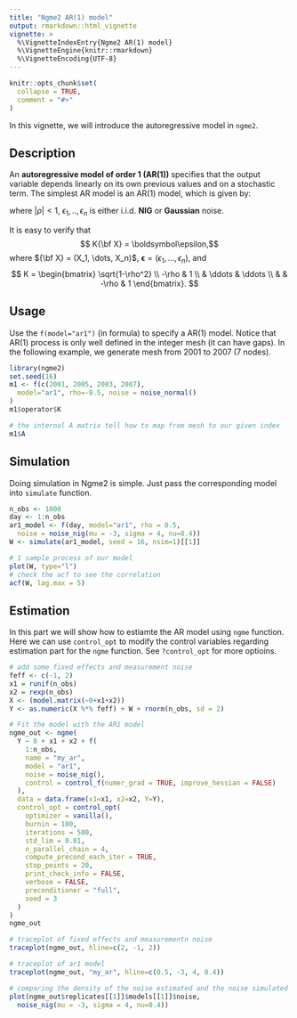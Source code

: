 ```yaml
---
title: "Ngme2 AR(1) model"
output: rmarkdown::html_vignette
vignette: >
  %\VignetteIndexEntry{Ngme2 AR(1) model}
  %\VignetteEngine{knitr::rmarkdown}
  %\VignetteEncoding{UTF-8}
---
```


```r
knitr::opts_chunk$set(
  collapse = TRUE,
  comment = "#>"
)
```

In this vignette, we will introduce the autoregressive model in `ngme2`.

## Description

An **autoregressive model of order 1 (AR(1))** specifies that the output variable depends linearly on its own previous values and on a stochastic term.
The simplest AR model is an AR(1) model, which is given by:

\begin{align}
X_1 &= \frac{1}{\sqrt{1-\rho^2}} \epsilon_1, \\
X_i &= \rho X_{i-1} + \epsilon_i, \; i = 2, \dots , n,
\end{align}
where $|\rho| < 1$, $\epsilon_1, ..,\epsilon_n$ is either i.i.d. **NIG** or **Gaussian** noise.

It is easy to verify that
$$ K{\bf X} = \boldsymbol\epsilon,$$
where
${\bf X} = (X_1, \dots, X_n)$,  ${\boldsymbol \epsilon} = (\epsilon_1, \dots, \epsilon_n)$, and
$$
K =
  \begin{bmatrix}
    \sqrt{1-\rho^2} \\
    -\rho &  1 \\
    & \ddots & \ddots \\
    & & -\rho &  1
  \end{bmatrix}.
$$

## Usage

Use the `f(model="ar1")` (in formula) to specify a AR(1) model.
Notice that AR(1) process is only well defined in the integer mesh (it can have gaps). In the following example, we generate mesh from 2001 to 2007 (7 nodes).

```r
library(ngme2)
set.seed(16)
m1 <- f(c(2001, 2005, 2003, 2007),
  model="ar1", rho=-0.5, noise = noise_normal()
)
m1$operator$K

# the internal A matrix tell how to map from mesh to our given index
m1$A
```

## Simulation

Doing simulation in Ngme2 is simple. Just pass the corresponding model into `simulate` function.

```r
n_obs <- 1000
day <- 1:n_obs
ar1_model <- f(day, model="ar1", rho = 0.5,
  noise = noise_nig(mu = -3, sigma = 4, nu=0.4))
W <- simulate(ar1_model, seed = 16, nsim=1)[[1]]

# 1 sample process of our model
plot(W, type="l")
# check the acf to see the correlation
acf(W, lag.max = 5)
```

## Estimation

In this part we will show how to estiamte the AR model using `ngme` function.
Here we can use `control_opt` to modify the control variables regarding estimation part for the `ngme` function.
See `?control_opt` for more optioins.

```r
# add some fixed effects and measurement noise
feff <- c(-1, 2)
x1 = runif(n_obs)
x2 = rexp(n_obs)
X <- (model.matrix(~0+x1+x2))
Y <- as.numeric(X %*% feff) + W + rnorm(n_obs, sd = 2)

# Fit the model with the AR1 model
ngme_out <- ngme(
  Y ~ 0 + x1 + x2 + f(
    1:n_obs,
    name = "my_ar",
    model = "ar1",
    noise = noise_nig(),
    control = control_f(numer_grad = TRUE, improve_hessian = FALSE)
  ),
  data = data.frame(x1=x1, x2=x2, Y=Y),
  control_opt = control_opt(
    optimizer = vanilla(),
    burnin = 100,
    iterations = 500,
    std_lim = 0.01,
    n_parallel_chain = 4,
    compute_precond_each_iter = TRUE,
    stop_points = 20,
    print_check_info = FALSE,
    verbose = FALSE,
    preconditioner = "full",
    seed = 3
  )
)
ngme_out

# traceplot of fixed effects and measurementn noise
traceplot(ngme_out, hline=c(2, -1, 2))

# traceplot of ar1 model
traceplot(ngme_out, "my_ar", hline=c(0.5, -3, 4, 0.4))

# comparing the density of the noise estimated and the noise simulated
plot(ngme_out$replicates[[1]]$models[[1]]$noise,
  noise_nig(mu = -3, sigma = 4, nu=0.4))
```
